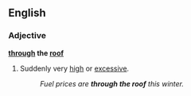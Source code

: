 ==English==
===Adjective===
'''[[through]] the [[roof]]'''
#{{idiom}} Suddenly very [[high]] or [[excessive]].
#:''Fuel prices are '''through the roof''' this winter.''